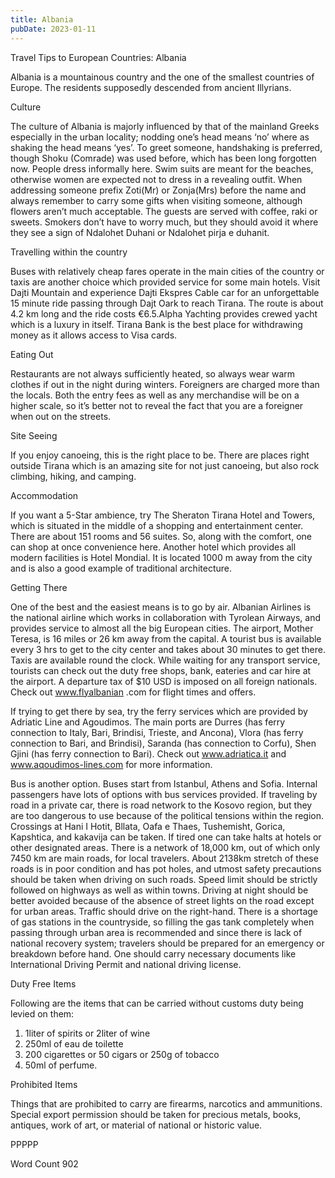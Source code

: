 ```yaml
---
title: Albania
pubDate: 2023-01-11
---
```


Travel Tips to European Countries: Albania

Albania is a mountainous country and the one of the smallest countries of Europe. The residents supposedly descended from ancient Illyrians.

Culture

The culture of Albania is majorly influenced by that of the mainland Greeks especially in the urban locality; nodding one’s head means ‘no’ where as shaking the head means ‘yes’. To greet someone, handshaking is preferred, though Shoku (Comrade) was used before, which has been long forgotten now. People dress informally here. Swim suits are meant for the beaches, otherwise women are expected not to dress in a revealing outfit. When addressing someone prefix Zoti(Mr) or Zonja(Mrs) before the name and always remember to carry some gifts when visiting someone, although flowers aren’t much acceptable. The guests are served with coffee, raki or sweets. Smokers don’t have to worry much, but they should avoid it where they see a sign of Ndalohet Duhani or Ndalohet pirja e duhanit. 

Travelling within the country

Buses with relatively cheap fares operate in the main cities of the country or taxis are another choice which provided service for some main hotels.
Visit Dajti Mountain and experience Dajti Ekspres Cable car for an unforgettable 15 minute ride passing through Dajt Oark to reach Tirana. The route is about 4.2 km long and the ride costs €6.5.Alpha Yachting provides crewed yacht which is a luxury in itself. Tirana Bank is the best place for withdrawing money as it allows access to Visa cards. 

Eating Out

Restaurants are not always sufficiently heated, so always wear warm clothes if out in the night during winters. Foreigners are charged more than the locals. Both the entry fees as well as any merchandise will be on a higher scale, so it’s better not to reveal the fact that you are a foreigner when out on the streets.

Site Seeing

If you enjoy canoeing, this is the right place to be. There are places right outside Tirana which is an amazing site for not just canoeing, but also rock climbing, hiking, and camping. 

Accommodation

If you want a 5-Star ambience, try The Sheraton Tirana Hotel and Towers, which is situated in the middle of a shopping and entertainment center. There are about 151 rooms and 56 suites. So, along with the comfort, one can shop at once convenience here. Another hotel which provides all modern facilities is Hotel Mondial. It is located 1000 m away from the city and is also a good example of traditional architecture.

Getting There

One of the best and the easiest means is to go by air. Albanian Airlines is the national airline which works in collaboration with Tyrolean Airways, and provides service to almost all the big European cities. The airport, Mother Teresa, is 16 miles or 26 km away from the capital. A tourist bus is available every 3 hrs to get to the city center and takes about 30 minutes to get there. Taxis are available round the clock. While waiting for any transport service, tourists can check out the duty free shops, bank, eateries and car hire at the airport. A departure tax of $10 USD is imposed on all foreign nationals. Check out www.flyalbanian .com for flight times and offers.

If trying to get there by sea, try the ferry services which are provided by Adriatic Line and Agoudimos. The main ports are Durres (has ferry connection to Italy, Bari, Brindisi, Trieste, and Ancona), Vlora (has ferry connection to Bari, and Brindisi), Saranda (has connection to Corfu), Shen Gjini (has ferry connection to Bari). Check out www.adriatica.it and www.aqoudimos-lines.com for more information. 

Bus is another option. Buses start from Istanbul, Athens and Sofia. Internal passengers have lots of options with bus services provided. If traveling by road in a private car, there is road network to the Kosovo region, but they are too dangerous to use because of the political tensions within the region. Crossings at Hani I Hotit, Bllata, Oafa e Thaes, Tushemisht, Gorica, Kapshtica, and kakavija can be taken. If tired one can take halts at hotels or other designated areas. There is a network of 18,000 km, out of which only 7450 km are main roads, for local travelers. About 2138km stretch of these roads is in poor condition and has pot holes, and utmost safety precautions should be taken when driving on such roads. Speed limit should be strictly followed on highways as well as within towns. Driving at night should be better avoided because of the absence of street lights on the road except for urban areas. Traffic should drive on the right-hand. There is a shortage of gas stations in the countryside, so filling the gas tank completely when passing through urban area is recommended and since there is lack of national recovery system; travelers should be prepared for an emergency or breakdown before hand. One should carry necessary documents like International Driving Permit and national driving license.

Duty Free Items

Following are the items that can be carried without customs duty being levied on them: 
1. 1liter of spirits or 2liter of wine
2. 250ml of eau de toilette
3. 200 cigarettes or 50 cigars or 250g of tobacco
4. 50ml of perfume.

Prohibited Items

Things that are prohibited to carry are firearms, narcotics and ammunitions. Special export permission should be taken for precious metals, books, antiques, work of art, or material of national or historic value.

PPPPP

Word Count 902